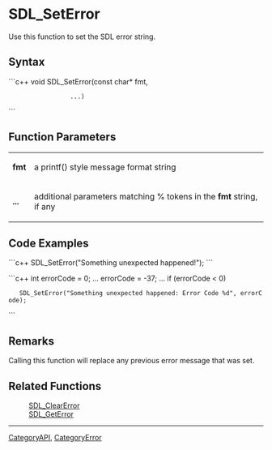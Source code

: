 <!-- pragma section-numbers off -->
<!-- pragma disable-camelcase -->

= SDL_SetError =
Use this function to set the SDL error string.


== Syntax ==
```c++
void SDL_SetError(const char* fmt, 
                  ...)
```

== Function Parameters ==
{|
|'''fmt'''
|a printf() style message format string
|-
|'''...'''
|additional parameters matching % tokens in the '''fmt''' string, if any
|}

== Code Examples ==
```c++
SDL_SetError("Something unexpected happened!");
```

```c++
int errorCode = 0;
...
errorCode = -37;
...
if (errorCode < 0)
    SDL_SetError("Something unexpected happened: Error Code %d", errorCode);
```

== Remarks ==
Calling this function will replace any previous error message that was set.

== Related Functions ==
:[[SDL_ClearError]]
:[[SDL_GetError]]

----
[[CategoryAPI]], [[CategoryError]]

